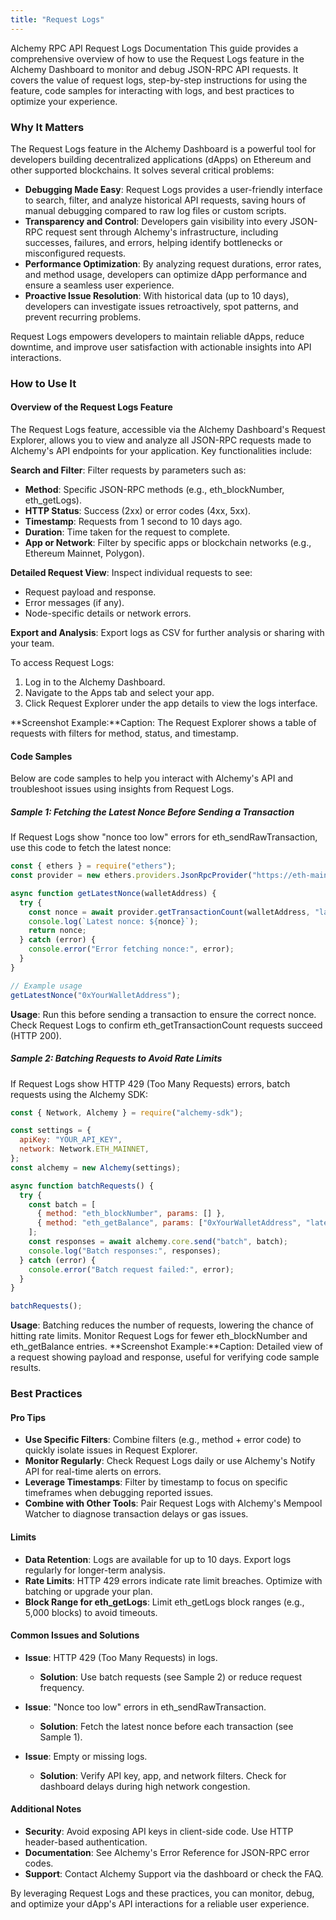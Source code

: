 ```yaml
---
title: "Request Logs"
---
```


Alchemy RPC API Request Logs Documentation
This guide provides a comprehensive overview of how to use the Request Logs feature in the Alchemy Dashboard to monitor and debug JSON-RPC API requests. It covers the value of request logs, step-by-step instructions for using the feature, code samples for interacting with logs, and best practices to optimize your experience.

### Why It Matters
The Request Logs feature in the Alchemy Dashboard is a powerful tool for developers building decentralized applications (dApps) on Ethereum and other supported blockchains. It solves several critical problems:

*   **Debugging Made Easy**: Request Logs provides a user-friendly interface to search, filter, and analyze historical API requests, saving hours of manual debugging compared to raw log files or custom scripts.
*   **Transparency and Control**: Developers gain visibility into every JSON-RPC request sent through Alchemy's infrastructure, including successes, failures, and errors, helping identify bottlenecks or misconfigured requests.
*   **Performance Optimization**: By analyzing request durations, error rates, and method usage, developers can optimize dApp performance and ensure a seamless user experience.
*   **Proactive Issue Resolution**: With historical data (up to 10 days), developers can investigate issues retroactively, spot patterns, and prevent recurring problems.

Request Logs empowers developers to maintain reliable dApps, reduce downtime, and improve user satisfaction with actionable insights into API interactions.

### How to Use It
#### Overview of the Request Logs Feature
The Request Logs feature, accessible via the Alchemy Dashboard's Request Explorer, allows you to view and analyze all JSON-RPC requests made to Alchemy's API endpoints for your application. Key functionalities include:

**Search and Filter**: Filter requests by parameters such as:
*   **Method**: Specific JSON-RPC methods (e.g., eth_blockNumber, eth_getLogs).
*   **HTTP Status**: Success (2xx) or error codes (4xx, 5xx).
*   **Timestamp**: Requests from 1 second to 10 days ago.
*   **Duration**: Time taken for the request to complete.
*   **App or Network**: Filter by specific apps or blockchain networks (e.g., Ethereum Mainnet, Polygon).


**Detailed Request View**: Inspect individual requests to see:
*   Request payload and response.
*   Error messages (if any).
*   Node-specific details or network errors.


**Export and Analysis**: Export logs as CSV for further analysis or sharing with your team.

To access Request Logs:

1.  Log in to the Alchemy Dashboard.
2.  Navigate to the Apps tab and select your app.
3.  Click Request Explorer under the app details to view the logs interface.

**Screenshot Example:**Caption: The Request Explorer shows a table of requests with filters for method, status, and timestamp.
#### Code Samples
Below are code samples to help you interact with Alchemy's API and troubleshoot issues using insights from Request Logs.
##### Sample 1: Fetching the Latest Nonce Before Sending a Transaction
If Request Logs show "nonce too low" errors for eth_sendRawTransaction, use this code to fetch the latest nonce:
```javascript
const { ethers } = require("ethers");
const provider = new ethers.providers.JsonRpcProvider("https://eth-mainnet.g.alchemy.com/v2/YOUR_API_KEY");

async function getLatestNonce(walletAddress) {
  try {
    const nonce = await provider.getTransactionCount(walletAddress, "latest");
    console.log(`Latest nonce: ${nonce}`);
    return nonce;
  } catch (error) {
    console.error("Error fetching nonce:", error);
  }
}

// Example usage
getLatestNonce("0xYourWalletAddress");
```
**Usage**: Run this before sending a transaction to ensure the correct nonce. Check Request Logs to confirm eth_getTransactionCount requests succeed (HTTP 200).
##### Sample 2: Batching Requests to Avoid Rate Limits
If Request Logs show HTTP 429 (Too Many Requests) errors, batch requests using the Alchemy SDK:
```javascript
const { Network, Alchemy } = require("alchemy-sdk");

const settings = {
  apiKey: "YOUR_API_KEY",
  network: Network.ETH_MAINNET,
};
const alchemy = new Alchemy(settings);

async function batchRequests() {
  try {
    const batch = [
      { method: "eth_blockNumber", params: [] },
      { method: "eth_getBalance", params: ["0xYourWalletAddress", "latest"] },
    ];
    const responses = await alchemy.core.send("batch", batch);
    console.log("Batch responses:", responses);
  } catch (error) {
    console.error("Batch request failed:", error);
  }
}

batchRequests();
```
**Usage**: Batching reduces the number of requests, lowering the chance of hitting rate limits. Monitor Request Logs for fewer eth_blockNumber and eth_getBalance entries.
**Screenshot Example:**Caption: Detailed view of a request showing payload and response, useful for verifying code sample results.

### Best Practices
#### Pro Tips

*   **Use Specific Filters**: Combine filters (e.g., method + error code) to quickly isolate issues in Request Explorer.
*   **Monitor Regularly**: Check Request Logs daily or use Alchemy's Notify API for real-time alerts on errors.
*   **Leverage Timestamps**: Filter by timestamp to focus on specific timeframes when debugging reported issues.
*   **Combine with Other Tools**: Pair Request Logs with Alchemy's Mempool Watcher to diagnose transaction delays or gas issues.

#### Limits

*   **Data Retention**: Logs are available for up to 10 days. Export logs regularly for longer-term analysis.
*   **Rate Limits**: HTTP 429 errors indicate rate limit breaches. Optimize with batching or upgrade your plan.
*   **Block Range for eth_getLogs**: Limit eth_getLogs block ranges (e.g., 5,000 blocks) to avoid timeouts.

#### Common Issues and Solutions

*   **Issue**: HTTP 429 (Too Many Requests) in logs.
    *   **Solution**: Use batch requests (see Sample 2) or reduce request frequency.


*   **Issue**: "Nonce too low" errors in eth_sendRawTransaction.
    *   **Solution**: Fetch the latest nonce before each transaction (see Sample 1).


*   **Issue**: Empty or missing logs.
    *   **Solution**: Verify API key, app, and network filters. Check for dashboard delays during high network congestion.



#### Additional Notes

*   **Security**: Avoid exposing API keys in client-side code. Use HTTP header-based authentication.
*   **Documentation**: See Alchemy's Error Reference for JSON-RPC error codes.
*   **Support**: Contact Alchemy Support via the dashboard or check the FAQ.

By leveraging Request Logs and these practices, you can monitor, debug, and optimize your dApp's API interactions for a reliable user experience. 